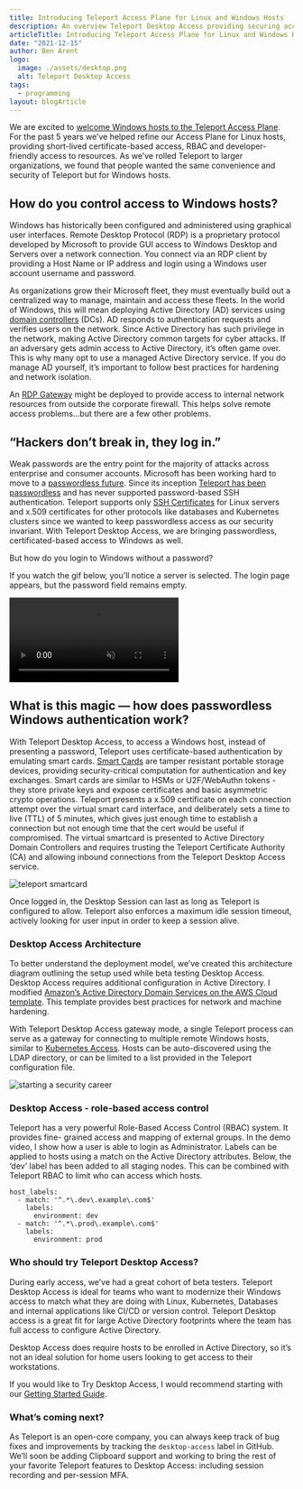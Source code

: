 ```yaml
---
title: Introducing Teleport Access Plane for Linux and Windows Hosts
description: An overview Teleport Desktop Access providing securing access to Windows Fleets.
articleTitle: Introducing Teleport Access Plane for Linux and Windows Hosts
date: "2021-12-15"
author: Ben Arent
logo:
  image: ./assets/desktop.png
  alt: Teleport Desktop Access
tags:
  - programming
layout: blogArticle
---
```


We are excited to [welcome Windows hosts to the Teleport Access Plane](/rdp-access-for-windows-browser/). For the past 5 years we’ve helped refine our Access Plane for Linux hosts, providing short-lived certificate-based access, RBAC and developer-friendly access to resources. As we’ve rolled Teleport to larger organizations, we found that people wanted the same convenience and security of Teleport but for Windows hosts.

## How do you control access to Windows hosts?

Windows has historically been configured and administered using graphical user interfaces. Remote Desktop Protocol (RDP) is a proprietary protocol developed by Microsoft to provide GUI access to Windows Desktop and Servers over a network connection. You connect via an RDP client by providing a Host Name or IP address and login using a Windows user account username and password.

As organizations grow their Microsoft fleet, they must eventually build out a centralized way to manage, maintain and access these fleets. In the world of Windows, this will mean deploying Active Directory (AD) services using [domain controllers](https://social.technet.microsoft.com/wiki/contents/articles/52587.active-directory-design-considerations-and-best-practices.aspx#Domain_Controller_Deployment_and_Management) (DCs). AD responds to authentication requests and verifies users on the network. Since Active Directory has such privilege in the network, making Active Directory common targets for cyber attacks. If an adversary gets admin access to Active Directory, it’s often game over. This is why many opt to use a managed Active Directory service. If you do manage AD yourself, it’s important to follow best practices for hardening and network isolation.

An [RDP Gateway](https://docs.microsoft.com/en-us/windows-server/remote/remote-desktop-services/rds-plan-access-from-anywhere) might be deployed to provide access to internal network resources from outside the corporate firewall. This helps solve remote access problems…but there are a few other problems.

## “Hackers don’t break in, they log in.”

Weak passwords are the entry point for the majority of attacks across enterprise and consumer accounts. Microsoft has been working hard to move to a [passwordless future](https://techcommunity.microsoft.com/t5/azure-active-directory-identity/introducing-password-removal-for-microsoft-accounts/ba-p/2747280). Since its inception [Teleport has been passwordless](/no-passwords/) and has never supported password-based SSH authentication. Teleport supports only [SSH Certificates](/ssh-certificates/) for Linux servers and x.509 certificates for other protocols like databases and Kubernetes clusters since we wanted to keep passwordless access as our security invariant. With Teleport Desktop Access, we are bringing passwordless, certificated-based access to Windows as well.

But how do you login to Windows without a password?

If you watch the gif below, you’ll notice a server is selected. The login page appears, but the password field remains empty.

<video autoPlay loop muted playsinline>
  <source src="./assets/teleport-desktop-access.mp4" type="video/mp4" />
  <source src="./assets/teleport-desktop-access.webm" type="video/webm" />
  Your browser does not support the video tag.
</video>

## What is this magic — how does passwordless Windows authentication work?

With Teleport Desktop Access, to access a Windows host, instead of presenting a password, Teleport uses certificate-based authentication by emulating smart cards. [Smart Cards](https://docs.microsoft.com/en-us/windows/security/identity-protection/smart-cards/smart-card-windows-smart-card-technical-reference) are tamper resistant portable storage devices, providing security-critical computation for authentication and key exchanges. Smart cards are similar to HSMs or U2F/WebAuthn tokens - they store private keys and expose certificates and basic asymmetric crypto operations. Teleport presents a x.509 certificate on each connection attempt over the virtual smart card interface, and deliberately sets a time to live (TTL) of 5 minutes, which gives just enough time to establish a connection but not enough time that the cert would be useful if compromised. The virtual smartcard is presented to Active Directory Domain Controllers and requires trusting the Teleport Certificate Authority (CA) and allowing inbound connections from the Teleport Desktop Access service.

![teleport smartcard](./assets/teleport-smart-card.png)

Once logged in, the Desktop Session can last as long as Teleport is configured to allow. Teleport also enforces a maximum idle session timeout, actively looking for user input in order to keep a session alive.

### Desktop Access Architecture

To better understand the deployment model, we’ve created this architecture diagram outlining the setup used while beta testing Desktop Access. Desktop Access requires additional configuration in Active Directory. I modified [Amazon’s Active Directory Domain Services on the AWS Cloud template](https://aws-quickstart.github.io/quickstart-microsoft-activedirectory/). This template provides best practices for network and machine hardening.

With Teleport Desktop Access gateway mode, a single Teleport process can serve as a gateway for connecting to multiple remote Windows hosts, similar to [Kubernetes Access](https://goteleport.com/kubernetes-access/). Hosts can be auto-discovered using the LDAP directory, or can be limited to a list provided in the Teleport configuration file.

![starting a security career](./assets/rdp-aws-access.png)

### Desktop Access - role-based access control

Teleport has a very powerful Role-Based Access Control (RBAC) system. It provides fine- grained access and mapping of external groups. In the demo video, I show how a user is able to login as Administrator. Labels can be applied to hosts using a match on the Active Directory attributes. Below, the ‘dev’ label has been added to all staging nodes. This can be combined with Teleport RBAC to limit who can access which hosts.

```
host_labels:
  - match: '^.*\.dev\.example\.com$'
    labels:
      environment: dev
  - match: '^.*\.prod\.example\.com$'
    labels:
      environment: prod
```

### Who should try Teleport Desktop Access?

During early access, we’ve had a great cohort of beta testers. Teleport Desktop Access is ideal for teams who want to modernize their Windows access to match what they are doing with Linux, Kubernetes, Databases and internal applications like CI/CD or version control. Teleport Desktop access is a great fit for large Active Directory footprints where the team has full access to configure Active Directory.

Desktop Access does require hosts to be enrolled in Active Directory, so it’s not an ideal solution for home users looking to get access to their workstations.

If you would like to Try Desktop Access, I would recommend starting with our [Getting Started Guide](https://goteleport.com/docs/desktop-access/introduction/).

### What’s coming next?

As Teleport is an open-core company, you can always keep track of bug fixes and improvements by tracking the `desktop-access` label in GitHub. We’ll soon be adding Clipboard support and working to bring the rest of your favorite Teleport features to Desktop Access: including session recording and per-session MFA.
